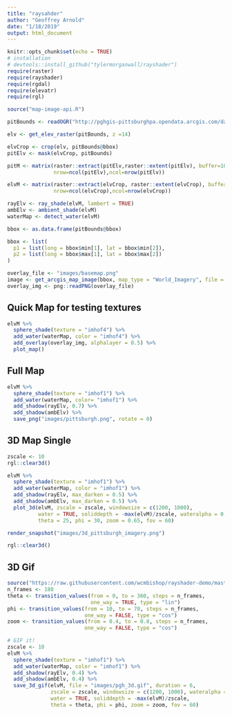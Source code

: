 ```yaml
---
title: "raysahder"
author: "Geoffrey Arnold"
date: "1/18/2019"
output: html_document
---
```


```r
knitr::opts_chunk$set(echo = TRUE)
# installation
# devtools::install_github("tylermorganwall/rayshader")
require(raster)
require(rayshader)
require(rgdal)
require(elevatr)
require(rgl)

source("map-image-api.R")

pitBounds <- readOGR("http://pghgis-pittsburghpa.opendata.arcgis.com/datasets/a99f25fffb7b41c8a4adf9ea676a3a0b_0.geojson")

elv <- get_elev_raster(pitBounds, z =14)

elvCrop <- crop(elv, pitBounds@bbox)
pitElv <- mask(elvCrop, pitBounds)

pitM <- matrix(raster::extract(pitElv,raster::extent(pitElv), buffer=1000),
               nrow=ncol(pitElv),ncol=nrow(pitElv))

elvM <- matrix(raster::extract(elvCrop, raster::extent(elvCrop), buffer=1000),
               nrow=ncol(elvCrop),ncol=nrow(elvCrop))

rayElv <- ray_shade(elvM, lambert = TRUE)
ambElv <- ambient_shade(elvM)
waterMap <- detect_water(elvM)

bbox <- as.data.frame(pitBounds@bbox)

bbox <- list(
  p1 = list(long = bbox$min[1], lat = bbox$min[2]),
  p2 = list(long = bbox$max[1], lat = bbox$max[2])
)

overlay_file <- "images/basemap.png"
image <- get_arcgis_map_image(bbox, map_type = "World_Imagery", file = overlay_file, width = 5351, height = 4262)
overlay_img <- png::readPNG(overlay_file)
```

## Quick Map for testing textures

```r
elvM %>%
  sphere_shade(texture = "imhof4") %>%
  add_water(waterMap, color = "imhof4") %>%
  add_overlay(overlay_img, alphalayer = 0.5) %>%
  plot_map()
```

## Full Map

```r
elvM %>%
  sphere_shade(texture = "imhof1") %>%
  add_water(waterMap, color= "imhof1") %>%
  add_shadow(rayElv, 0.7) %>%
  add_shadow(ambElv) %>%
  save_png("images/pittsburgh.png", rotate = 0)
```


## 3D Map Single

```r
zscale <- 10
rgl::clear3d()

elvM %>% 
  sphere_shade(texture = "imhof1") %>% 
  add_water(waterMap, color = "imhof1") %>%
  add_shadow(rayElv, max_darken = 0.5) %>%
  add_shadow(ambElv, max_darken = 0.5) %>%
  plot_3d(elvM, zscale = zscale, windowsize = c(1200, 1000),
          water = TRUE, soliddepth = -max(elvM)/zscale, wateralpha = 0,
          theta = 25, phi = 30, zoom = 0.65, fov = 60)

render_snapshot("images/3d_pittsburgh_imagery.png")

rgl::clear3d()
```

## 3D Gif

```r
source("https://raw.githubusercontent.com/wcmbishop/rayshader-demo/master/R/rayshader-gif.R")
n_frames <- 180
theta <- transition_values(from = 0, to = 360, steps = n_frames, 
                           one_way = TRUE, type = "lin")
phi <- transition_values(from = 10, to = 70, steps = n_frames, 
                         one_way = FALSE, type = "cos")
zoom <- transition_values(from = 0.4, to = 0.8, steps = n_frames, 
                         one_way = FALSE, type = "cos")

# GIF it!
zscale <- 10
elvM %>% 
  sphere_shade(texture = "imhof1") %>% 
  add_water(waterMap, color = "imhof1") %>%
  add_shadow(rayElv, 0.4) %>%
  add_shadow(ambElv, 0.4) %>%
  save_3d_gif(elvM, file = "images/pgh_3d.gif", duration = 6,
              zscale = zscale, windowsize = c(1200, 1000), wateralpha = 0,
              water = TRUE, soliddepth = -max(elvM)/zscale, 
              theta = theta, phi = phi, zoom = zoom, fov = 60)
```

